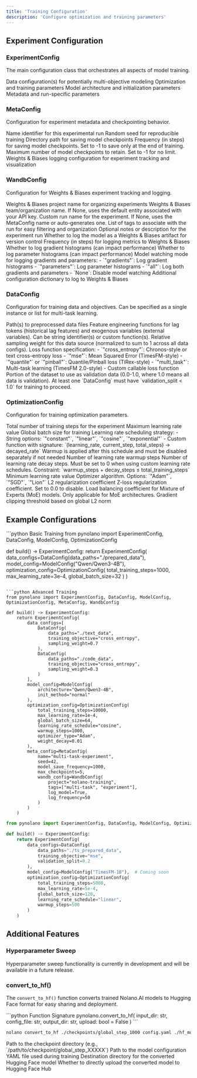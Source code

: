 ```yaml
---
title: 'Training Configuration'
description: 'Configure optimization and training parameters'
---
```


## Experiment Configuration

### ExperimentConfig

The main configuration class that orchestrates all aspects of model training.

<ParamField path="data_configs" type="DataConfig or List[DataConfig]" required>
  Data configuration(s) for potentially multi-objective modeling
</ParamField>

<ParamField path="optimization_config" type="OptimizationConfig" required>
  Optimization and training parameters
</ParamField>

<ParamField path="model_config" type="ModelConfig" required>
  Model architecture and initialization parameters
</ParamField>

<ParamField path="meta_config" type="MetaConfig" default="Uses MetaConfig defaults">
  Metadata and run-specific parameters
</ParamField>

### MetaConfig

Configuration for experiment metadata and checkpointing behavior.

<ParamField path="name" type="str" default="trial-run">
  Name identifier for this experimental run
</ParamField>

<ParamField path="seed" type="int" default="42">
  Random seed for reproducible training
</ParamField>

<ParamField path="save_path" type="str" default="current working directory / run_name">
  Directory path for saving model checkpoints
</ParamField>

<ParamField path="model_save_frequency" type="int" default="-1">
  Frequency (in steps) for saving model checkpoints. Set to -1 to save only at the end of training.
</ParamField>

<ParamField path="max_checkpoints" type="int" default="-1">
  Maximum number of model checkpoints to retain. Set to -1 for no limit.
</ParamField>

<ParamField path="wandb_config" type="WandbConfig or None" default="None">
  Weights & Biases logging configuration for experiment tracking and visualization
</ParamField>

### WandbConfig

Configuration for Weights & Biases experiment tracking and logging.

<ParamField path="project" type="str" required>
  Weights & Biases project name for organizing experiments
</ParamField>

<ParamField path="entity" type="str or None" default="None">
  Weights & Biases team/organization name. If None, uses the default entity associated with your API key.
</ParamField>

<ParamField path="run_name" type="str or None" default="None">
  Custom run name for the experiment. If None, uses the MetaConfig name or auto-generates one.
</ParamField>

<ParamField path="tags" type="List[str] or None" default="None">
  List of tags to associate with the run for easy filtering and organization
</ParamField>

<ParamField path="notes" type="str or None" default="None">
  Optional notes or description for the experiment run
</ParamField>

<ParamField path="log_model" type="bool" default="False">
  Whether to log the model as a Weights & Biases artifact for version control
</ParamField>

<ParamField path="log_frequency" type="int" default="100">
  Frequency (in steps) for logging metrics to Weights & Biases
</ParamField>

<ParamField path="log_gradients" type="bool" default="False">
  Whether to log gradient histograms (can impact performance)
</ParamField>

<ParamField path="log_parameters" type="bool" default="False">
  Whether to log parameter histograms (can impact performance)
</ParamField>

<ParamField path="watch_model" type="str or None" default="None">
  Model watching mode for logging gradients and parameters:
  - `"gradients"`: Log gradient histograms
  - `"parameters"`: Log parameter histograms
  - `"all"`: Log both gradients and parameters
  - `None`: Disable model watching
</ParamField>

<ParamField path="config" type="dict or None" default="None">
  Additional configuration dictionary to log to Weights & Biases
</ParamField>

### DataConfig

Configuration for training data and objectives. Can be specified as a single instance or list for multi-task learning.

<ParamField path="data_paths" type="str or List[str]" required>
  Path(s) to preprocessed data files
</ParamField>

<ParamField path="features" type="str, List[str], callable, List[callable], or None" default="None">
  Feature engineering functions for lag tokens (historical lag features) and exogenous variables (external variables). Can be string identifier(s) or custom function(s).
</ParamField>

<ParamField path="sampling_weight" type="float or None" default="Equal weight among all data configs">
  Relative sampling weight for this data source (normalized to sum to 1 across all data configs).
</ParamField>

<ParamField path="training_objective" type="str or callable" default="cross_entropy">
  Loss function specification:
  - `"cross_entropy"`: Chronos-style or text cross-entropy loss
  - `"mse"`: Mean Squared Error (TimesFM-style)
  - `"quantile"` or `"pinball"`: Quantile/Pinball loss (TiRex-style)
  - `"multi_task"`: Multi-task learning (TimesFM 2.0-style)
  - Custom callable loss function
</ParamField>

<ParamField path="validation_split" type="float" default="0.1">
  Portion of the dataset to use as validation data (0.0-1.0, where 1.0 means all data is validation).
</ParamField>

<Warning>
  At least one `DataConfig` must have `validation_split < 1.0` for training to proceed.
</Warning>

### OptimizationConfig

Configuration for training optimization parameters.

<ParamField path="total_training_steps" type="int" required>
  Total number of training steps for the experiment
</ParamField>

<ParamField path="max_learning_rate" type="float" required>
  Maximum learning rate value
</ParamField>

<ParamField path="global_batch_size" type="int" required>
  Global batch size for training
</ParamField>

<ParamField path="learning_rate_schedule" type="str or callable" default="constant">
  Learning rate scheduling strategy:
  - String options: `"constant"`, `"linear"`, `"cosine"`, `"exponential"`
  - Custom function with signature: `(learning_rate, current_step, total_steps) → decayed_rate`
  
  <Note>
    Warmup is applied after this schedule and must be disabled separately if not needed
  </Note>
</ParamField>

<ParamField path="warmup_steps" type="int" default="0">
  Number of learning rate warmup steps
</ParamField>

<ParamField path="decay_steps" type="int" default="0">
  Number of learning rate decay steps. Must be set to 0 when using custom learning rate schedules.
  
  <Warning>
    Constraint: `warmup_steps + decay_steps ≤ total_training_steps`
  </Warning>
</ParamField>

<ParamField path="min_learning_rate" type="float or None" default="max_learning_rate / 10">
  Minimum learning rate value
</ParamField>

<ParamField path="optimizer_type" type="str" default="Adam">
  Optimizer algorithm. Options: `"Adam"`, `"SGD"`, `"Lion"`
</ParamField>

<ParamField path="weight_decay" type="float" default="0.01">
  L2 regularization coefficient
</ParamField>

<ParamField path="z_loss" type="float" default="0.0">
  Z-loss regularization coefficient. Set to 0.0 to disable.
</ParamField>

<ParamField path="load_balancing" type="float or None" default="None">
  Load balancing coefficient for Mixture of Experts (MoE) models. Only applicable for MoE architectures.
</ParamField>

<ParamField path="clip_grad" type="float" default="1.0">
  Gradient clipping threshold based on global L2 norm
</ParamField>

## Example Configurations

<CodeGroup>
```python Basic Training
from pynolano import ExperimentConfig, DataConfig, ModelConfig, OptimizationConfig

def build() -> ExperimentConfig:
    return ExperimentConfig(
        data_configs=DataConfig(data_paths="./prepared_data"),
        model_config=ModelConfig("Qwen/Qwen3-4B"),
        optimization_config=OptimizationConfig(
            total_training_steps=1000,
            max_learning_rate=3e-4,
            global_batch_size=32
        )
    )
```

```python Advanced Training
from pynolano import ExperimentConfig, DataConfig, ModelConfig, OptimizationConfig, MetaConfig, WandbConfig

def build() -> ExperimentConfig:
    return ExperimentConfig(
        data_configs=[
            DataConfig(
                data_paths="./text_data",
                training_objective="cross_entropy",
                sampling_weight=0.7
            ),
            DataConfig(
                data_paths="./code_data", 
                training_objective="cross_entropy",
                sampling_weight=0.3
            )
        ],
        model_config=ModelConfig(
            architecture="Qwen/Qwen3-4B",
            init_method="normal"
        ),
        optimization_config=OptimizationConfig(
            total_training_steps=10000,
            max_learning_rate=1e-4,
            global_batch_size=64,
            learning_rate_schedule="cosine",
            warmup_steps=1000,
            optimizer_type="Adam",
            weight_decay=0.01
        ),
        meta_config=MetaConfig(
            name="multi-task-experiment",
            seed=42,
            model_save_frequency=1000,
            max_checkpoints=5,
            wandb_config=WandbConfig(
                project="nolano-training",
                tags=["multi-task", "experiment"],
                log_model=True,
                log_frequency=50
            )
        )
    )
```

```python Time Series Training
from pynolano import ExperimentConfig, DataConfig, ModelConfig, OptimizationConfig

def build() -> ExperimentConfig:
    return ExperimentConfig(
        data_configs=DataConfig(
            data_paths="./ts_prepared_data",
            training_objective="mse",
            validation_split=0.2
        ),
        model_config=ModelConfig("TimesFM-1B"),  # Coming soon
        optimization_config=OptimizationConfig(
            total_training_steps=5000,
            max_learning_rate=5e-4,
            global_batch_size=128,
            learning_rate_schedule="linear",
            warmup_steps=500
        )
    )
```
</CodeGroup>

## Additional Features

### Hyperparameter Sweep

<Info>
  Hyperparameter sweep functionality is currently in development and will be available in a future release.
</Info>

### convert_to_hf()

The `convert_to_hf()` function converts trained Nolano.AI models to Hugging Face format for easy sharing and deployment.

<CodeGroup>
```python Function Signature
pynolano.convert_to_hf(
    input_dir: str,
    config_file: str,
    output_dir: str,
    upload: bool = False
)
```

```bash CLI Usage
nolano convert_to_hf ./checkpoints/global_step_1000 config.yaml ./hf_model --upload
```
</CodeGroup>

<ParamField path="input_dir" type="str" required>
  Path to the checkpoint directory (e.g., `/path/to/checkpoint/global_step_XXXXX`)
</ParamField>

<ParamField path="config_file" type="str" required>
  Path to the model configuration YAML file used during training
</ParamField>

<ParamField path="output_dir" type="str" required>
  Destination directory for the converted Hugging Face model
</ParamField>

<ParamField path="upload" type="bool" default="False">
  Whether to directly upload the converted model to Hugging Face Hub
</ParamField>
